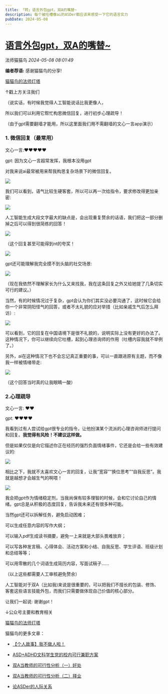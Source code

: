 ```yaml
---
title: 「转」语言外包gpt，双A的嘴替~
description: 每个被吐槽像ai的ASDer都应该来感受一下它的语言实力
pubDate: 2024-05-08
---
```


# [语言外包gpt，双A的嘴替~](http://mp.weixin.qq.com/s?__biz=MzIyMzgyMjY5NQ==&mid=2247519644&idx=1&sn=1264d252a3bbf92d5cfd7954f5c8cf92&chksm=e9d80657b1d7586e9f1abe9be866fcec0056ab446e12a48098c41516f0d7a0061ccb0678b17c#rd)



法师猫猫鸟    *2024-05-08 08:01:49*

**编者荐语:**
感谢猫猫鸟的分享!


[猫猫鸟的法师灯塔](http://mp.weixin.qq.com/s?\_\_biz=MzkwODUxNDQwOA==&mid=2247484109&idx=1&sn=6bf760f169f606331924e88bee65c391)


↑戳上方关注我们

  

（说实话，有时候我觉得人工智能说话比我更像人，

  

所以我们可以利用它帮忙构思微信回复，进行初步心理疏导！

  

（由于gpt需要翻墙才能用，所以这里面我们用不需翻墙的文心一言app演示）

  

### 1\. 微信回复（最常用）

  

文心一言:❤️❤️❤️❤️❤️

gpt: 因为文心一言超常发挥，我根本没用gpt

  

对我来说ai最常被用来帮我构思复杂场景下的微信回复。  

  

  

![](/assets/img/posts/2024-05-08-gpt-as-audhd-a-voice-1.webp)

  

我们可以看到，语气比较生硬客套，所以可以再一次给指令，要求修改得更加亲密:

![](/assets/img/posts/2024-05-08-gpt-as-audhd-a-voice-2.webp)

  

人工智能生成大段文字最大的缺点是，会出现重复赘余的话语，我们把这一部分删掉之后可以得到很简练的回答！

  

![](/assets/img/posts/2024-05-08-gpt-as-audhd-a-voice-3.webp)

  

（这个回复甚至可能得到nt的夸奖！

![](/assets/img/posts/2024-05-08-gpt-as-audhd-a-voice-4.webp)

  

gpt还可能理解我完全摸不到头脑的社交场景:

  

![](/assets/img/posts/2024-05-08-gpt-as-audhd-a-voice-5.webp)

  

（现在我依然不理解家长为什么又来找我，我在这条回复之外又给她提了几条切实可行的建议。）

  

当然，有的时候情况过于复杂，gpt会认为你们其实没必要沟通了，这时候它会给你一个非常阴阳怪气的回答，或者不太礼貌的应对举措（比如亲戚生气后怎么拜访）:

  

![](/assets/img/posts/2024-05-08-gpt-as-audhd-a-voice-6.webp)

  

可以看到，它的回复在中国语境下是很不礼貌的，说明实际上没有更好的办法了。这种情况下，你可以继续向它吐槽，起到心理咨询师的作用（吐槽内容我就不举例了。）

  

另外，ai在这种情况下也不会忘记真正重要的事，可以一直跟进原有主题，而不像我一样被情绪带走:

  

![](/assets/img/posts/2024-05-08-gpt-as-audhd-a-voice-7.webp)

（这个回答当时真的让我眼睛一酸）

  

  

### 2.心理疏导

  

文心一言: ❤️❤️

gpt: ❤️❤️❤️❤️

  

我看到过有人尝试给gpt很专业的指令，让他扮演某个流派的心理咨询师进行提问和回复。**我觉得有风险！不建议这样做。**

  

但是如果仅仅是向它描述你正在经历的强烈负面情绪事件，它还是会给一些有效建议的:

  

![](/assets/img/posts/2024-05-08-gpt-as-audhd-a-voice-8.webp)

  

相比之下，我就不太喜欢文心一言的回复，让我“宽容”“换位思考”“自我反思”。我就是越想才会越生气的啊喂！

  

![](/assets/img/posts/2024-05-08-gpt-as-audhd-a-voice-9.webp)

  

我会把gpt作为情绪稳定剂，当我尚保有较多理智的时候，会和它讨论自己的情绪。gpt总是从积极的态度回复，告诉我未来还有很多种可能。

  

当然gpt还可以拆解任务，避免启动困难；

可以生成任意内容的写作大纲；

可以输入pdf生成读书摘要，避免一上来就是大部头畏难放弃；

可以写各种发言稿、心得体会、活动方案和小结、自我反思、学生评语、班级计划和总结等等；

可以用零散的几个词语生成简历内容，写面试稿子……

（以上这些都需要人工审核避免赘余）

  

人工智能对于双A（比如我)来说是很重要的，可以把我们不擅长的包装、修饰、客套这些语言技能外包，而我们只需要做体现自己价值的核心部分。

  

让我们一起说: 谢谢gpt！

  

  

↓公众号主要和教育相关

  [猫猫鸟的法师灯塔](http://mp.weixin.qq.com/s?\_\_biz=MzkwODUxNDQwOA==&mid=2247484109&idx=1&sn=6bf760f169f606331924e88bee65c391)

  

猫猫鸟的更多文章：

+   [【个人故事】我不做人啦！](http://mp.weixin.qq.com/s?__biz=MzIyMzgyMjY5NQ==&mid=2247500201&idx=1&sn=e5973194339a66329979da9e34d9d110&chksm=e81ad7a1df6d5eb705dbd7b5239323776164a73430090d3cb9f9de106c6c8a22d9cfeb91ce40&scene=21#wechat_redirect)
    
+   [ASD+ADHD文科学生党的校内可行兼职方案](http://mp.weixin.qq.com/s?__biz=MzIyMzgyMjY5NQ==&mid=2247510068&idx=1&sn=774f9177e78c7a60425d968bcc517267&chksm=e81abe3cdf6d372ad67aaccba085c428f22267f403e47f2d775381958add2f4dafbc527c075c&scene=21#wechat_redirect)
    
+   [双A当教师的可行性分析（一）好处](http://mp.weixin.qq.com/s?__biz=MzIyMzgyMjY5NQ==&mid=2247515125&idx=1&sn=80b196a06eafed3a585a09ee0c33265e&chksm=e81aadfddf6d24eb4b012dd0cb0f9592b877a6fd2852433439d01f82711a9309d5c24c0b5136&scene=21#wechat_redirect)
    
+   [双A当教师的可行性分析（二）择业](http://mp.weixin.qq.com/s?__biz=MzIyMzgyMjY5NQ==&mid=2247515128&idx=1&sn=fb5b18007a633e9d46f9002ebe45d171&chksm=e81aadf0df6d24e6d5a1f5790b0cbac096d31ee2d02bb82f4d4eccf4b9ce1b71dc70aac6e3d9&scene=21#wechat_redirect)
    
+   [论ASDer的人际关系](http://mp.weixin.qq.com/s?__biz=MzIyMzgyMjY5NQ==&mid=2247515247&idx=1&sn=0772b4e8589e5a00be2907d552897d06&chksm=e81aaa67df6d2371180f6c18a6f982ae19d64db79dd6b77c323ae65e24b7520ce5c9a77de1aa&scene=21#wechat_redirect)


